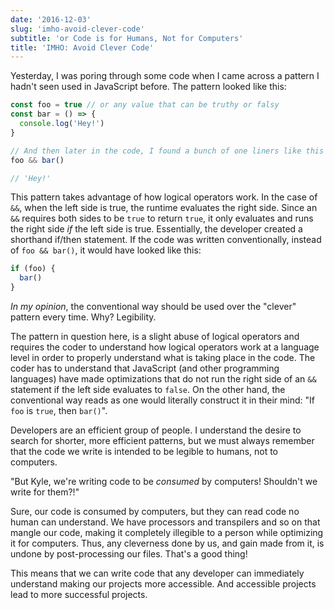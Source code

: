 ```yaml
---
date: '2016-12-03'
slug: 'imho-avoid-clever-code'
subtitle: 'or Code is for Humans, Not for Computers'
title: 'IMHO: Avoid Clever Code'
---
```


Yesterday, I was poring through some code when I came across a pattern I hadn't seen used in JavaScript before. The pattern looked like this:

```javascript
const foo = true // or any value that can be truthy or falsy
const bar = () => {
  console.log('Hey!')
}

// And then later in the code, I found a bunch of one liners like this
foo && bar()

// 'Hey!'
```

This pattern takes advantage of how logical operators work. In the case of `&&`, when the left side is true, the runtime evaluates the right side. Since an `&&` requires both sides to be `true` to return `true`, it only evaluates and runs the right side _if_ the left side is true. Essentially, the developer created a shorthand if/then statement. If the code was written conventionally, instead of `foo && bar()`, it would have looked like this:

```javascript
if (foo) {
  bar()
}
```

_In my opinion_, the conventional way should be used over the "clever" pattern every time. Why? Legibility.

The pattern in question here, is a slight abuse of logical operators and requires the coder to understand how logical operators work at a language level in order to properly understand what is taking place in the code. The coder has to understand that JavaScript (and other programming languages) have made optimizations that do not run the right side of an `&&` statement if the left side evaluates to `false`. On the other hand, the conventional way reads as one would literally construct it in their mind: "If `foo` is `true`, then `bar()`".

Developers are an efficient group of people. I understand the desire to search for shorter, more efficient patterns, but we must always remember that the code we write is intended to be legible to humans, not to computers.

"But Kyle, we're writing code to be _consumed_ by computers! Shouldn't we write for them?!"

Sure, our code is consumed by computers, but they can read code no human can understand. We have processors and transpilers and so on that mangle our code, making it completely illegible to a person while optimizing it for computers. Thus, any cleverness done by us, and gain made from it, is undone by post-processing our files. That's a good thing!

This means that we can write code that any developer can immediately understand making our projects more accessible. And accessible projects lead to more successful projects.
